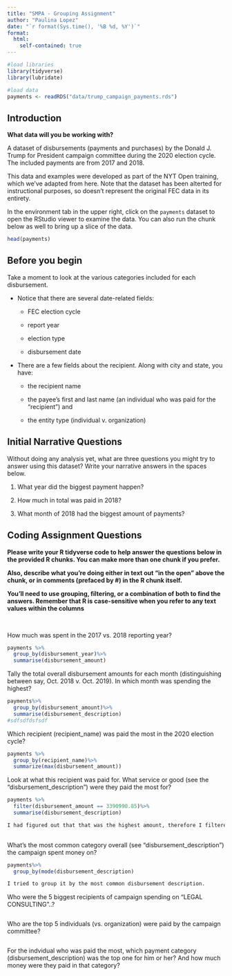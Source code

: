 ```yaml
---
title: "SMPA - Grouping Assignment"
author: "Paulina Lopez"
date: "`r format(Sys.time(), '%B %d, %Y')`"
format:
  html:
    self-contained: true
---
```


```r

#load libraries
library(tidyverse)
library(lubridate)

#load data
payments <- readRDS("data/trump_campaign_payments.rds")

```

## Introduction

**What data will you be working with?**

A dataset of disbursements (payments and purchases) by the Donald J. Trump for President campaign committee during the 2020 election cycle. The included payments are from 2017 and 2018.

This data and examples were developed as part of the NYT Open training, which we've adapted from here. Note that the dataset has been alterted for instructional purposes, so doesn't represent the original FEC data in its entirety.

In the environment tab in the upper right, click on the `payments` dataset to open the RStudio viewer to examine the data. You can also run the chunk below as well to bring up a slice of the data.

```r

head(payments)


```

## Before you begin

Take a moment to look at the various categories included for each disbursement.

-   Notice that there are several date-related fields:

    -   FEC election cycle

    -   report year

    -   election type

    -   disbursement date

-   There are a few fields about the recipient. Along with city and state, you have:

    -   the recipient name

    -   the payee's first and last name (an individual who was paid for the "recipient") and

    -   the entity type (individual v. organization)

## Initial Narrative Questions

Without doing any analysis yet, what are three questions you might try to answer using this dataset? Write your narrative answers in the spaces below.

1.  What year did the biggest payment happen?

2.  How much in total was paid in 2018?

3.  What month of 2018 had the biggest amount of payments?

## Coding Assignment Questions

**Please write your R tidyverse code to help answer the questions below in the provided R chunks. You can make more than one chunk if you prefer.**

**Also, describe what you're doing either in text out "in the open" above the chunk, or in comments (prefaced by #) in the R chunk itself.**

**You'll need to use grouping, filtering, or a combination of both to find the answers. Remember that R is case-sensitive when you refer to any text values within the columns**

<br>

How much was spent in the 2017 vs. 2018 reporting year?

```r

payments %>%
  group_by(disbursement_year)%>%
  summarise(disbursement_amount)

```

Tally the total overall disbursement amounts for each month (distinguishing between say, Oct. 2018 v. Oct. 2019). In which month was spending the highest?

```r

payments%>%
  group_by(disbursement_amount)%>%
  summarise(disbursement_description)
#sdfsdfdsfsdf


```

Which recipient (recipient_name) was paid the most in the 2020 election cycle?

```r

payments %>%
  group_by(recipient_name)%>%
  summarize(max(disbursement_amount))

```

Look at what this recipient was paid for. What service or good (see the "disbursement_description") were they paid the most for?

```r

payments %>%
  filter(disbursement_amount == 3390990.85)%>%
  summarise(disbursement_description)

I had figured out that that was the highest amount, therefore I filtered it and then summarized it.
  
```

What's the most common category overall (see "disbursement_description") the campaign spent money on?

```r

payments%>%
  group_by(mode(disbursement_description)

I tried to group it by the most common disbursement description.

```

Who were the 5 biggest recipients of campaign spending on "LEGAL CONSULTING"..?

```r







```


Who are the top 5 individuals (vs. organization) were paid by the campaign committee?

```r







```


For the indvidual who was paid the most, which payment category (disbursement_description) was the top one for him or her? And how much money were they paid in that category?

```r







```
